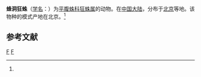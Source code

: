 {{Speciesbox
| taxon = Zelotes foveolata
| binomial_authority = (Simon, 1880)<ref name='id14414'>{{cite web| url =http://www.bioinfo.cn/db05/BjdwSpecies.php?action=view&id=14414| title =蜂洞狂蛛| work =《中国动物物种编目数据库》| publisher =中国科学院微生物研究所| author =中国科学院动物研究所| accessdate =2009-04-28| deadurl =yes| archiveurl =https://web.archive.org/web/20160305004909/http://www.bioinfo.cn/db05/BjdwSpecies.php?action=view&id=14414| archivedate =2016-03-05| df =}}</ref>
}}

'''蜂洞狂蛛'''（[[学名|学名]]：{{lang|la|''Zelotes foveolata''}}）为[[平腹蛛科|平腹蛛科]][[狂蛛属|狂蛛属]]的动物。在[[中国大陆|中国大陆]]，分布于[[北京|北京]]等地。该物种的模式产地在北京。<ref name='id14414'/>

== 参考文献 ==
{{reflist}}

{{taxonbar}}
[[Category:_1880年描述的动物|F]]
[[Category:狂蛛属|F]]